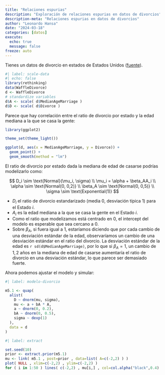 ```yaml
---
title: "Relaciones espurias"
description: "Exploración de relaciones espurias en datos de divorcios"
description-meta: "Relaciones espurias en datos de divorcios"
author: "Leonardo Hansa"
date: "2024-03-18"
categories: [datos]
execute: 
  echo: true
  message: false
freeze: auto
---
```


Tienes un datos de divorcio en estados de Estados Unidos ([fuente](https://xcelab.net/rm/statistical-rethinking/)). 

```r
#| label: scale-data
#| echo: false
library(rethinking)
data(WaffleDivorce)
d <- WaffleDivorce
# standardize variables
d$A <- scale( d$MedianAgeMarriage )
d$D <- scale( d$Divorce )
```
Parece que hay correlación entre el ratio de divorcio por estado y la edad mediana a la que se casa la gente: 

```r
library(ggplot2)

theme_set(theme_light())

ggplot(d, aes(x = MedianAgeMarriage, y = Divorce)) + 
  geom_point() + 
  geom_smooth(method = "lm")
```

El ratio de divorcio por estado dada la mediana de edad de casarse podrías modelizarlo como: 

$$
D_i \sim \text{Normal}(\mu_i, \sigma)
\\
\mu_i = \alpha + \beta_AA_i
\\
\alpha \sim \text{Normal(0, 0,2)}
\\
\beta_A \sim \text{Normal(0, 0,5)}
\\
\sigma \sim \text{Exponential(1)}
$$

- $D_i$ el ratio de divorcio estandarizado (media 0, desviación típica 1) para el Estado $i$.
- $A_i$ es la edad mediana a la que se casa la gente en el Estado $i$.
- Como el ratio que modelizamos está centrado en 0, el intercept del modelo es esperable que sea cercano a 0. 
- Sobre $\beta_A$, si fuera igual a 1, estaríamos diciendo que por cada cambio de una desviación estándar de la edad, observaríamos un cambio de una desviación estándar en el ratio del divorcio. La desviación estándar de la edad es `r sd(d$MedianAgeMarriage)`, por lo que si $\beta_A = 1$, un cambio de ${1,2}$ años en la mediana de edad de casarse aumentaría el ratio de divorcio en una desviación estándar, lo que parece ser demasiado fuerte. 


Ahora podemos ajustar el modelo y simular: 

```r
#| label: modelo-divorcio

m5.1 <- quap(
  alist(
    D ~ dnorm(mu, sigma), 
    mu <- a + bA * A, 
    a ~ dnorm(0, 0.2), 
    bA ~ dnorm(0, 0.5), 
    sigma ~ dexp(1)
  ), 
  data = d
)
```


```r
#| label: extract

set.seed(10)
prior <- extract.prior(m5.1)
mu <- link( m5.1 , post=prior , data=list( A=c(-2,2) ) )
plot( NULL , xlim=c(-2,2) , ylim=c(-2,2) )
for ( i in 1:50 ) lines( c(-2,2) , mu[i,] , col=col.alpha("black",0.4) )
```



